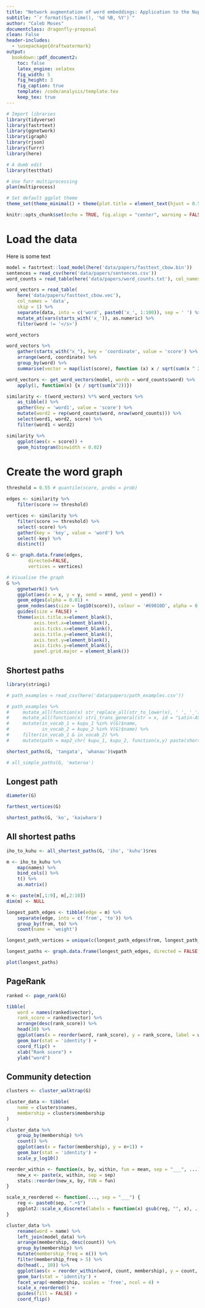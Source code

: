 ```yaml
---
title: "Network augmentation of word embeddings: Application to the Nupepa Māori archive"
subtitle: "`r format(Sys.time(), '%d %B, %Y')`"
author: "Caleb Moses"
documentclass: dragonfly-proposal
clean: False
header-includes:
  - \usepackage{draftwatermark}
output:
  bookdown::pdf_document2:
    toc: false
    latex_engine: xelatex
    fig_width: 5
    fig_height: 3
    fig_caption: true
    template: /code/analysis/template.tex
    keep_tex: true
---
```


```r

# Import libraries
library(tidyverse)
library(fastrtext)
library(ggnetwork)
library(igraph)
library(rjson)
library(furrr)
library(here)

# A dumb edit
library(testthat)

# Use furr multiprocessing
plan(multiprocess)

# Set default ggplot theme
theme_set(theme_minimal() + theme(plot.title = element_text(hjust = 0.5)))

knitr::opts_chunk$set(echo = TRUE, fig.align = "center", warning = FALSE, message = FALSE)

```


# Load the data

Here is some text

```r

model = fastrtext::load_model(here('data/papers/fasttext_cbow.bin'))
sentences = read_csv(here('data/papers/sentences.csv'))
word_counts = read_table(here('data/papers/word_counts.txt'), col_names = c('count', 'word'))

word_vectors = read_table(
    here('data/papers/fasttext_cbow.vec'),
    col_names = 'data',
    skip = 1) %>%
    separate(data, into = c('word', paste0('x_', 1:100)), sep = ' ') %>%
    mutate_at(vars(starts_with('x_')), as.numeric) %>%
    filter(word != '</s>')

word_vectors

word_vectors %>%
    gather(starts_with("x_"), key = 'coordinate', value = 'score') %>%
    arrange(word, coordinate) %>%
    group_by(word) %>%
    summarise(vector = map(list(score), function (x) x / sqrt(sum(x ^ 2))))


```

```r

word_vectors <- get_word_vectors(model, words = word_counts$word) %>%
    apply(1, function(x) {x / sqrt(sum(x^2))})

similarity <- t(word_vectors) %*% word_vectors %>%
    as_tibble() %>%
    gather(key = 'word1', value = 'score') %>%
    mutate(word2 = rep(word_counts$word, nrow(word_counts))) %>%
    select(word1, word2, score) %>%
    filter(word1 < word2)

similarity %>%
    ggplot(aes(x = score)) +
    geom_histogram(binwidth = 0.02)

```

# Create the word graph

```r

threshold = 0.55 # quantile(score, probs = prob)

edges <- similarity %>%
    filter(score >= threshold)

vertices <- similarity %>%
    filter(score >= threshold) %>%
    select(-score) %>%
    gather(key = 'key', value = 'word') %>%
    select(-key) %>%
    distinct()

G <- graph.data.frame(edges,
        directed=FALSE,
        vertices = vertices)

# Visualise the graph
G %>%
    ggnetwork() %>%
    ggplot(aes(x = x, y = y, xend = xend, yend = yend)) +
    geom_edges(alpha = 0.01) +
    geom_nodes(aes(size = log10(score)), colour = '#69010D', alpha = 0.1) +
    guides(size = FALSE) +
    theme(axis.title.x=element_blank(),
          axis.text.x=element_blank(),
          axis.ticks.x=element_blank(),
          axis.title.y=element_blank(),
          axis.text.y=element_blank(),
          axis.ticks.y=element_blank(),
          panel.grid.major = element_blank())

```

## Shortest paths


```r

library(stringi)

# path_examples = read_csv(here('data/papers/path_examples.csv'))

# path_examples %>%
#     mutate_all(function(x) str_replace_all(str_to_lower(x), ' ', '_')) %>%
#     mutate_all(function(x) stri_trans_general(str = x, id = "Latin-ASCII")) %>%
#     mutate(in_vocab_1 = kupu_1 %in% V(G)$name,
#            in_vocab_2 = kupu_2 %in% V(G)$name) %>%
#     filter(in_vocab_1 & in_vocab_2) %>%
#     mutate(path = map2_chr( kupu_1, kupu_2, function(x,y) paste(shortest_paths(G, x, y)$vpath, collapse = ' ')))

```

```r

shortest_paths(G, 'tangata', 'whanau')$vpath

# all_simple_paths(G, 'materoa')

```

## Longest path

```r

diameter(G)

farthest_vertices(G)

shortest_paths(G, 'ko', 'kaiwhara')

```

## All shortest paths

```r

iho_to_kuhu <- all_shortest_paths(G, 'iho', 'kuhu')$res

m <- iho_to_kuhu %>%
    map(names) %>%
    bind_cols() %>%
    t() %>%
    as.matrix()

m <- paste(m[,1:9], m[,2:10])
dim(m) <- NULL

longest_path_edges <- tibble(edge = m) %>%
    separate(edge, into = c('from', 'to')) %>%
    group_by(from, to) %>%
    count(name = 'weight')

longest_path_vertices = unique(c(longest_path_edges$from, longest_path_edges$to))

longest_paths <- graph.data.frame(longest_path_edges, directed = FALSE, vertices = longest_path_vertices)

plot(longest_paths)

```

## PageRank

```r

ranked <- page_rank(G)

tibble(
    word = names(ranked$vector),
    rank_score = ranked$vector) %>%
    arrange(desc(rank_score)) %>%
    head(30) %>%
    ggplot(aes(x = reorder(word, rank_score), y = rank_score, label = word)) +
    geom_bar(stat = 'identity') +
    coord_flip() +
    xlab("Rank score") +
    ylab("word")

```

## Community detection

```r

clusters <- cluster_walktrap(G)

cluster_data <- tibble(
    name = clusters$names,
    membership = clusters$membership
)

cluster_data %>%
    group_by(membership) %>%
    count() %>%
    ggplot(aes(x = factor(membership), y = n+1)) +
    geom_bar(stat = 'identity') +
    scale_y_log10()

```

```r

reorder_within <- function(x, by, within, fun = mean, sep = "___", ...) {
    new_x <- paste(x, within, sep = sep)
    stats::reorder(new_x, by, FUN = fun)
}

scale_x_reordered <- function(..., sep = "___") {
    reg <- paste0(sep, ".+$")
    ggplot2::scale_x_discrete(labels = function(x) gsub(reg, "", x), ...)
}

cluster_data %>%
    rename(word = name) %>%
    left_join(model_data) %>%
    arrange(membership, desc(count)) %>%
    group_by(membership) %>%
    mutate(membership_freq = n()) %>%
    filter(membership_freq > 5) %>%
    do(head(., 10)) %>%
    ggplot(aes(x = reorder_within(word, count, membership), y = count, fill = factor(membership))) +
    geom_bar(stat = 'identity') +
    facet_wrap(~membership, scales = 'free', ncol = 4) +
    scale_x_reordered() +
    guides(fill = FALSE) +
    coord_flip()

```
